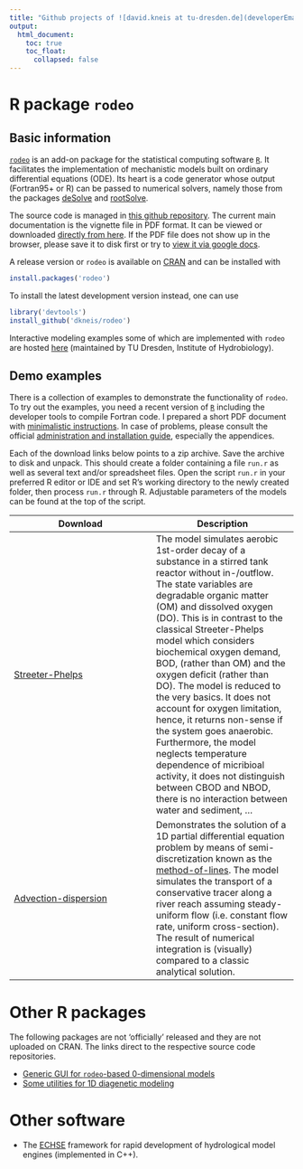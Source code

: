 ```yaml
---
title: "Github projects of ![david.kneis at tu-dresden.de](developerEmail.gif)"
output:
  html_document:
    toc: true
    toc_float:
      collapsed: false
---
```


# R package `rodeo`

## Basic information
[`rodeo`](http://cran.r-project.org/package=rodeo) is an add-on package for the statistical computing software [`R`](https://www.r-project.org/). It facilitates the implementation of mechanistic models built on ordinary differential equations (ODE). Its heart is a code generator whose output (Fortran95+ or R) can be passed to numerical solvers, namely those from the packages [deSolve](http://cran.r-project.org/package=deSolve) and [rootSolve](http://cran.r-project.org/package=rootSolve).

The source code is managed in [this github repository](https://github.com/dkneis/rodeo). The current main documentation is the vignette file in PDF format. It can be viewed or downloaded [directly from here](https://github.com/dkneis/rodeo/raw/master/vignettes/rodeo.pdf). If the PDF file does not show up in the browser, please save it to disk first or try to [view it via google docs](https://docs.google.com/viewer?url=https://github.com/dkneis/rodeo/raw/master/vignettes/rodeo.pdf).

A release version or `rodeo` is available on [CRAN](http://cran.r-project.org/package=rodeo) and can be installed with

```r
install.packages('rodeo')
```
To install the latest development version instead, one can use

```r
library('devtools')
install_github('dkneis/rodeo')
```

Interactive modeling examples some of which are implemented with `rodeo` are hosted [here](http://limno-live.hydro.tu-dresden.de) (maintained by TU Dresden, Institute of Hydrobiology).

## Demo examples

There is a collection of examples to demonstrate the functionality of `rodeo`. To try out the examples, you need a recent version of [`R`](https://www.r-project.org/) including the developer tools to compile Fortran code. I prepared a short PDF document with [minimalistic instructions](rodeo/instructions/installShort.pdf). In case of problems, please consult the official [administration and installation guide](https://cran.r-project.org/doc/manuals/r-release/R-admin.html), especially the appendices.

Each of the download links below points to a zip archive. Save the archive to disk and unpack. This should create a folder containing a file `run.r` as well as several text and/or spreadsheet files. Open the script `run.r` in your preferred R editor or IDE and set R's working directory to the newly created folder, then process `run.r` through R. Adjustable parameters of the models can be found at the top of the script.

| Download | Description |
|---|---|
| [Streeter-Phelps](rodeo/exampleArchives/streeterPhelpsLike.zip)  | The model simulates aerobic 1st-order decay of a substance in a stirred tank reactor without in-/outflow. The state variables are degradable organic matter (OM) and dissolved oxygen (DO). This is in contrast to the classical Streeter-Phelps model which considers biochemical oxygen demand, BOD, (rather than OM) and the oxygen deficit (rather than DO). The model is reduced to the very basics. It does not account for oxygen limitation, hence, it returns non-sense if the system goes anaerobic. Furthermore, the model neglects temperature dependence of micribioal activity, it does not distinguish between CBOD and NBOD, there is no interaction between water and sediment, ... |
| [Advection-dispersion](rodeo/exampleArchives/advectionDispersion.zip) | Demonstrates the solution of a 1D partial differential equation problem by means of semi-discretization known as the [method-of-lines](https://en.wikipedia.org/wiki/Method_of_lines). The model simulates the transport of a conservative tracer along a river reach assuming steady-uniform flow (i.e. constant flow rate, uniform cross-section). The result of numerical integration is (visually) compared to a classic analytical solution. |

# Other R packages

The following packages are not 'officially' released and they are not uploaded on CRAN. The links direct to the respective source code repositories.

* [Generic GUI for `rodeo`-based 0-dimensional models](https://github.com/dkneis/rodeoApp)
* [Some utilities for 1D diagenetic modeling](https://github.com/dkneis/diatools)

# Other software

* The [ECHSE](http://echse.github.io/) framework for rapid development of hydrological model engines (implemented in C++).
